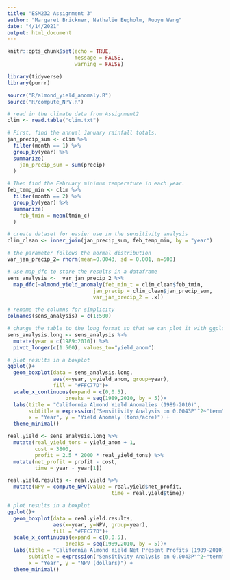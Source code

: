 ```yaml
---
title: "ESM232 Assignment 3"
author: "Margaret Brickner, Nathalie Eegholm, Ruoyu Wang"
date: "4/14/2021"
output: html_document
---
```


```r
knitr::opts_chunk$set(echo = TRUE,
                      message = FALSE,
                      warning = FALSE)

library(tidyverse)
library(purrr)

source("R/almond_yield_anomaly.R")
source("R/compute_NPV.R")

```

```r
# read in the climate data from Assignment2
clim <- read.table("clim.txt")

# First, find the annual January rainfall totals.
jan_precip_sum <- clim %>% 
  filter(month == 1) %>% 
  group_by(year) %>% 
  summarize(
    jan_precip_sum = sum(precip)
  )

# Then find the February minimum temperature in each year.  
feb_temp_min <- clim %>% 
  filter(month == 2) %>% 
  group_by(year) %>%
  summarize(
    feb_tmin = mean(tmin_c)
  )
```


```r
# create dataset for easier use in the sensitivity analysis
clim_clean <- inner_join(jan_precip_sum, feb_temp_min, by = "year")
```


```r
# the parameter follows the normal distribution
var_jan_precip_2= rnorm(mean=0.0043, sd = 0.001, n=500) 

# use map_dfc to store the results in a dataframe
sens_analysis <-  var_jan_precip_2 %>% 
  map_dfc(~almond_yield_anomaly(feb_min_t = clim_clean$feb_tmin,
                            jan_precip = clim_clean$jan_precip_sum,
                            var_jan_precip_2 = .x)) 

# rename the columns for simplicity
colnames(sens_analysis) = c(1:500)

# change the table to the long format so that we can plot it with ggplot
sens_analysis.long <- sens_analysis %>%
  mutate(year = c(1989:2010)) %>% 
  pivot_longer(c(1:500), values_to="yield_anom")

# plot results in a boxplot
ggplot()+
  geom_boxplot(data = sens_analysis.long,
               aes(x=year, y=yield_anom, group=year),
               fill = "#FFC77D")+
  scale_x_continuous(expand = c(0,0.5),
                   breaks = seq(1989,2010, by = 5))+
  labs(title = "California Almond Yield Anomalies (1989-2010)", 
       subtitle = expression("Sensitivity Analysis on 0.0043P"^2~"term"), 
       x = "Year", y = "Yield Anomaly (tons/acre)") +
  theme_minimal()
```

```r
real.yield <- sens_analysis.long %>% 
  mutate(real_yield_tons = yield_anom + 1, 
         cost = 3800,
         profit = 2.5 * 2000 * real_yield_tons) %>% 
  mutate(net_profit = profit - cost,
         time = year - year[1]) 
```

```r
real.yield.results <- real.yield %>% 
  mutate(NPV = compute_NPV(value = real.yield$net_profit,
                                  time = real.yield$time))

# plot results in a boxplot
ggplot()+
  geom_boxplot(data = real.yield.results,
               aes(x=year, y=NPV, group=year),
               fill = "#FFC77D")+
  scale_x_continuous(expand = c(0,0.5),
                   breaks = seq(1989,2010, by = 5))+
  labs(title = "California Almond Yield Net Present Profits (1989-2010)", 
       subtitle = expression("Sensitivity Analysis on 0.0043P"^2~"term"), 
       x = "Year", y = "NPV (dollars)") +
  theme_minimal()
```

